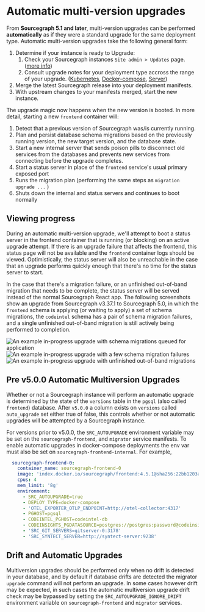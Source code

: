 # Automatic multi-version upgrades

From **Sourcegraph 5.1 and later**, multi-version upgrades can be performed **automatically** as if they were a standard upgrade for the same deployment type. Automatic multi-version upgrades take the following general form:

1. Determine if your instance is ready to Upgrade:
   1. Check your Sourcegraph instances `Site admin > Updates` page. ([more info](/admin/updates/#upgrade-readiness))
   2. Consult upgrade notes for your deployment type accross the range of your upgrade. ([Kubernetes](/admin/updates/kubernetes), [Docker-compose](/admin/updates/docker_compose), [Server](/admin/updates/server))
2. Merge the latest Sourcegraph release into your deployment manifests.
3. With upstream changes to your manifests merged, start the new instance.

The upgrade magic now happens when the new version is booted. In more detail, starting a new `frontend` container will:

1. Detect that a previous version of Sourcegraph was/is currently running.
2. Plan and persist database schema migrations based on the previously running version, the new target version, and the database state.
3. Start a new internal server that sends poison pills to disconnect old services from the databases and prevents new services from connecting before the upgrade completes.
4. Start a status server in place of the `frontend` service's usual primary exposed port
5. Runs the migration plan (performing the same steps as `migration upgrade ...` )
6. Shuts down the internal and status servers and continues to boot normally

## Viewing progress

During an automatic multi-version upgrade, we'll attempt to boot a status server in the frontend container that is running (or blocking) on an active upgrade attempt. If there is an upgrade failure that affects the frontend, this status page will not be available and the `frontend` container logs should be viewed. Optimistically, the status server will also be unreachable in the case that an upgrade performs quickly enough that there's no time for the status server to start.

In the case that there's a migration failure, or an unfinished out-of-band migration that needs to be complete, the status server will be served instead of the normal Sourcegraph React app. The following screenshots show an upgrade from Sourcegraph v3.37.1 to Sourcegraph 5.0, in which the `frontend` schema is applying (or waiting to apply) a set of schema migrations, the `codeintel` schema has a pair of schema migration failures, and a single unfinished out-of-band migration is still actively being performed to completion.

![An example in-progress upgrade with schema migrations queued for application](https://storage.googleapis.com/sourcegraph-assets/docs/images/upgrades/5.1/queued.png)
![An example in-progress upgrade with a few schema migration failures](https://storage.googleapis.com/sourcegraph-assets/docs/images/upgrades/5.1/failed.png)
![An example in-progress upgrade with unfinished out-of-band migrations](https://storage.googleapis.com/sourcegraph-assets/docs/images/upgrades/5.1/oobmigrations.png)

## Pre v5.0.0 Automatic Multiversion Upgrades

Whether or not a Sourcegraph instance will perform an automatic upgrade is determined by the state of the `versions` table in the `pgsql` (also called `frontend`) database. After `v5.0.0` a column exists on `versions` called `auto_upgrade` set either true of false, this controls whether or not automatic upgrades will be attempted by a Sourcegraph instance.

For versions prior to v5.0.0, the `SRC_AUTOUPGRADE` environment variable may be set on the `sourcegraph-frontend`, and `migrator` service manifests. To enable automatic upgrades in docker-compose deployments the env var must also be set on `sourcegraph-frontend-internal`.  For example,
```yaml
  sourcegraph-frontend-0:
    container_name: sourcegraph-frontend-0
    image: 'index.docker.io/sourcegraph/frontend:4.5.1@sha256:22bb1203a6d8ac9bab442dcfef867efc216181026c3d6fc62415ef1a3f063139'
    cpus: 4
    mem_limit: '8g'
    environment:
      - SRC_AUTOUPGRADE=true
      - DEPLOY_TYPE=docker-compose
      - 'OTEL_EXPORTER_OTLP_ENDPOINT=http://otel-collector:4317'
      - PGHOST=pgsql
      - CODEINTEL_PGHOST=codeintel-db
      - CODEINSIGHTS_PGDATASOURCE=postgres://postgres:password@codeinsights-db:5432/postgres
      - 'SRC_GIT_SERVERS=gitserver-0:3178'
      - 'SRC_SYNTECT_SERVER=http://syntect-server:9238'
```

## Drift and Automatic Upgrades

Multiversion upgrades should be performed only when no drift is detected in your database, and by default if database drifts are detected the migrator `upgrade` command will not perform an upgrade. In some cases however drift may be expected, in such cases the automatic multiversion upgrade drift check may be bypassed by setting the `SRC_AUTOUPGRADE_IGNORE_DRIFT` environment variable on `sourcegraph-frontend` and `migrator` services.
